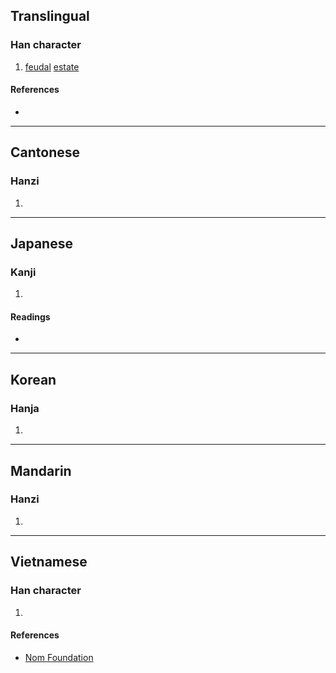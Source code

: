 {{character info/new}}
==Translingual==

===Han character===
{{Han char|rn=40|rad=宀|as=08|sn=11|four=30904|canj=JBD|ids=⿱宀采}}

# [[feudal]] [[estate]]

====References====
* {{Han ref|kx=0287.180|dkj=07198|dj=0569.040|hdz=20940.010|uh=5BC0|ud=23488|bh=D4F2|bd=54514}}

----

==Cantonese==

===Hanzi===
{{yue-hanzi|jyut=[[coi2]]|y=choi2}}

# {{defn|lang=yue|sort=宀08}}

----

==Japanese==

===Kanji===
{{ja-kanji|grade=|rs=宀08}}

# {{defn|lang=ja|sort=宀08}}

====Readings====
* {{ja-readings|on=[[さい]] (sai)|kun=[[ちぎょうしょ]] (chigyousho), [[つかさ]] (tsukasa)}}

----

==Korean==

===Hanja===
{{ko-hanja|hangeul=채|rv=chae|mr=ch'ae}}

# {{defn|lang=ko|sort=宀08}}

----

==Mandarin==

===Hanzi===
{{cmn-hanzi|pin=[[cǎi]] ([[cai3]]), [[cài]] ([[cai4]])|wg=ts'ai<sup>3</sup>, ts'ai<sup>4</sup>}}

# {{defn|lang=cmn|sort=宀08}}

----

==Vietnamese==

===Han character===
{{vi-readings|rs=宀08|hanviet=thái}}

# {{defn|lang=vi|sort=宀08}}

====References====
* [http://nomfoundation.org/common/nom_details.php?codepoint=5bc0 Nom Foundation]